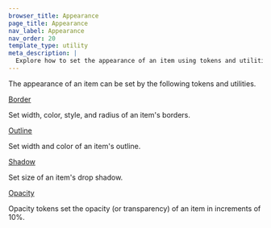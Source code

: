 ```yaml
---
browser_title: Appearance
page_title: Appearance
nav_label: Appearance
nav_order: 20
template_type: utility
meta_description: |
  Explore how to set the appearance of an item using tokens and utilities to manipulate its color, border, outline, shadow, and opacity.
---
```


The appearance of an item can be set by the following tokens and utilities.

<a href="/foundations/appearance/border" className="header-styled-link">
	Border
</a>

Set width, color, style, and radius of an item's borders.

<a href="/foundations/appearance/outline" className="header-styled-link">
	Outline
</a>

Set width and color of an item's outline.

<a href="/foundations/appearance/shadow" className="header-styled-link">
	Shadow
</a>

Set size of an item's drop shadow.

<a href="/foundations/appearance/opacity" className="header-styled-link">
	Opacity
</a>

Opacity tokens set the opacity (or transparency) of an item in increments of 10%.

